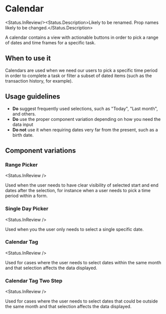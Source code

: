 

<Meta title="Components/Calendar/Calendar" />

# Calendar

<Status.InReview/><Status.Description>Likely to be renamed. Prop names likely to be changed.</Status.Description>

A calendar contains a view with actionable buttons in order to pick a range of dates
and time frames for a specific task.

## When to use it

Calendars are used when we need our users to pick a specific time period in order to complete a task
or filter a subset of dated items (such as the transaction history, for example).

## Usage guidelines

- **Do** suggest frequently used selections, such as "Today", "Last month", and others.
- **Do** use the proper component variation depending on how you need the data input
- **Do not** use it when requiring dates very far from the present, such as a birth date.

## Component variations

### Range Picker

<Status.InReview />

Used when the user needs to have clear visibility of selected start and end dates after the selection,
for instance when a user needs to pick a time period within a form.

<Story id="components-calendar-rangepicker--base" />

<Props of={RangePicker} />

### Single Day Picker

<Status.InReview />

Used when you the user only needs to select a single specific date.

<Story id="components-calendar-singledaypicker--base" />

<Props of={SingleDayPicker} />

### Calendar Tag

<Status.InReview />

Used for cases where the user needs to select dates within the same month and that selection affects the data displayed.

<Story id="components-calendar-calendartag--base" />

<Props of={CalendarTag} />

### Calendar Tag Two Step

<Status.InReview />

Used for cases where the user needs to select dates that could be outside the same month and that selection affects the data displayed.

<Story id="components-calendar-calendartagtwostep--base" />

<Props of={CalendarTagTwoStep} />
